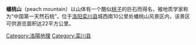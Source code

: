 {{expand|time=2010-04-08T01:08:35+00:00}}
'''蟠桃山'''（peach mountain）以山体有一个酷似[[桃子|桃子]]的巨石而得名，被地质学家称为“中国第一天然石桃”，位于[[洛阳|洛阳]][[栾川县|栾川县]]城西南10公里处蟠桃山风景区内，该景区可供游览面积达22平方公里。

[[Category:洛陽地理|Category:洛陽地理]]
[[Category:栾川县|Category:栾川县]]